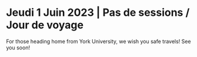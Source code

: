 # Jeudi 1 Juin 2023 | Pas de sessions / Jour de voyage


For those heading home from York University, we wish you safe travels! See you soon!

